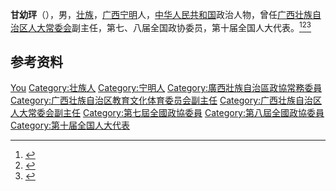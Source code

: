 '''甘幼玶'''（{{bd|1939年|7月|2015年|9月1日}}），男，[[壮族|壮族]]，[[广西|广西]][[宁明|宁明]]人，[[中华人民共和国|中华人民共和国]]政治人物，曾任[[广西壮族自治区人大常委会|广西壮族自治区人大常委会]]副主任，第七、八届全国政协委员，第十届全国人大代表。<ref>{{Cite book|title=中华人民共和国职官志|author=何虎生, 李耀东, 向常福主编|publisher=中国社会出版社|year=2003|isbn=9787800883934|location=北京|pages=}}</ref><ref>{{Cite book|title=历届全国政协委员人名辞典|author=|publisher=中国国际广播出版社|year=1996|isbn=9787507813746|location=北京|pages=286}}</ref><ref>{{Cite web|title=甘幼玶同志逝世|url=http://gxrb.gxnews.com.cn/html/2015-10/21/content_1189790.htm|accessdate=2020-08-16|work=广西日报}}</ref>

== 参考资料 ==
{{reflist}}

{{中国人物小作品}}

{{Authority control}}
{{DEFAULTSORT:Gan甘}}
[[Category:甘姓|You]]
[[Category:壮族人|Category:壮族人]]
[[Category:宁明人|Category:宁明人]]
[[Category:廣西壯族自治區政協常務委員|Category:廣西壯族自治區政協常務委員]]
[[Category:广西壮族自治区教育文化体育委员会副主任|Category:广西壮族自治区教育文化体育委员会副主任]]
[[Category:广西壮族自治区人大常委会副主任|Category:广西壮族自治区人大常委会副主任]]
[[Category:第七屆全國政協委員|Category:第七屆全國政協委員]]
[[Category:第八屆全國政協委員|Category:第八屆全國政協委員]]
[[Category:第十届全国人大代表|Category:第十届全国人大代表]]